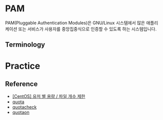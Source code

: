 # PAM
PAM(Pluggable Authentication Modules)은 GNU/Linux 시스템에서 많은 애플리케이션 또는 서비스가 사용자를 중앙집중식으로 인증할 수 있도록 하는 시스템입니다.   


## Terminology




# Practice





## Reference
- [[CentOS] 유저 별 용량 / 파일 개수 제한](https://blog.naver.com/ncloud24/221825908147)
- [quota](https://linux.die.net/man/1/quota)
- [quotacheck](https://linux.die.net/man/8/quotacheck)
- [quotaon](https://linux.die.net/man/8/quotaon)